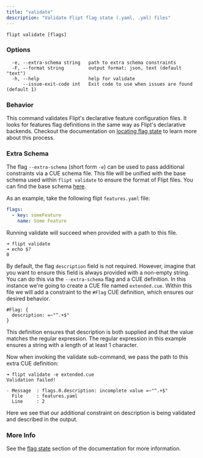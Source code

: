 ```yaml
---
title: "validate"
description: "Validate Flipt flag state (.yaml, .yml) files"
---
```


```
flipt validate [flags]
```

### Options

```
  -e, --extra-schema string   path to extra schema constraints
  -F, --format string         output format: json, text (default "text")
  -h, --help                  help for validate
      --issue-exit-code int   Exit code to use when issues are found (default 1)
```

### Behavior

This command validates Flipt's declarative feature configuration files.
It looks for features flag definitions in the same way as Flipt's declarative backends.
Checkout the documentation on [locating flag state](/configuration/storage#locating-flag-state) to learn more about this process.

### Extra Schema

The flag `--extra-schema` (short form `-e`) can be used to pass additional constraints via a CUE schema file.
This file will be unified with the base schema used within `flipt validate` to ensure the format of Flipt files.
You can find the base schema [here](https://github.com/flipt-io/flipt/blob/main/internal/cue/flipt.cue).

As an example, take the following flipt `features.yaml` file:

```yaml
flags:
  - key: someFeature
    name: Some Feature
```

Running validate will succeed when provided with a path to this file.

```console
➜ flipt validate
➜ echo $?
0
```

By default, the flag `description` field is not required. However, imagine that you want to ensure this field is always provided with a non-empty string. You can do this via the `--extra-schema` flag and a CUE definition.
In this instance we're going to create a CUE file named `extended.cue`.
Within this file we will add a constraint to the `#Flag` CUE definition, which ensures our desired behavior.

```cue
#Flag: {
  description: =~"^.+$"
}
```

This definition ensures that description is both supplied and that the value matches the regular expression.
The regular expression in this example ensures a string with a length of at least 1 character.

Now when invoking the validate sub-command, we pass the path to this extra CUE definition:

```console
➜ flipt validate -e extended.cue
Validation failed!

- Message  : flags.0.description: incomplete value =~"^.+$"
  File     : features.yaml
  Line     : 2
```

Here we see that our additional constraint on description is being validated and described in the output.

### More Info

See the [flag state](/configuration/storage#flag-state-configuration) section of the documentation for more information.
